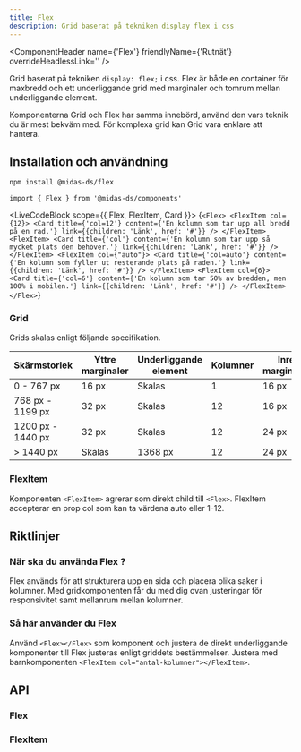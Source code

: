 ```yaml
---
title: Flex
description: Grid baserat på tekniken display flex i css
---
```



<ComponentHeader
  name={'Flex'}
  friendlyName={'Rutnät'}
  overrideHeadlessLink=''
/>

Grid baserat på tekniken `display: flex;` i css. Flex är både en container för maxbredd och ett underliggande grid med marginaler och tomrum mellan underliggande element.

Komponenterna Grid och Flex har samma innebörd, använd den vars teknik du är mest bekväm med. För komplexa grid kan Grid vara enklare att hantera.

## Installation och användning

```bash npm2yarn
npm install @midas-ds/flex
```

```tsx
import { Flex } from '@midas-ds/components'
```

<LiveCodeBlock scope={{ Flex, FlexItem, Card }}>
  {`<Flex>
    <FlexItem col={12}>
        <Card title={'col=12'} content={'En kolumn som tar upp all bredd på en rad.'} link={{children: 'Länk', href: '#'}} />
    </FlexItem>
    <FlexItem>
        <Card title={'col'} content={'En kolumn som tar upp så mycket plats den behöver.'} link={{children: 'Länk', href: '#'}} />
    </FlexItem>
    <FlexItem col={"auto"}>
        <Card title={'col=auto'} content={'En kolumn som fyller ut resterande plats på raden.'} link={{children: 'Länk', href: '#'}} />
    </FlexItem>
    <FlexItem col={6}>
        <Card title={'col=6'} content={'En kolumn som tar 50% av bredden, men 100% i mobilen.'} link={{children: 'Länk', href: '#'}} />
    </FlexItem>
</Flex>`}
</LiveCodeBlock>

### Grid

Grids skalas enligt följande specifikation.

| Skärmstorlek      | Yttre marginaler | Underliggande element | Kolumner | Inre marginaler |
| ----------------- | ---------------- | --------------------- | -------- | --------------- |
| 0 - 767 px        | 16 px            | Skalas                | 1        | 16 px           |
| 768 px - 1199 px  | 32 px            | Skalas                | 12       | 16 px           |
| 1200 px - 1440 px | 32 px            | Skalas                | 12       | 24 px           |
| > 1440 px         | Skalas           | 1368 px               | 12       | 24 px           |

### FlexItem

Komponenten `<FlexItem>` agrerar som direkt child till `<Flex>`. FlexItem accepterar en prop col som kan ta värdena auto eller 1-12.

## Riktlinjer

### När ska du använda Flex ?

Flex används för att strukturera upp en sida och placera olika saker i kolumner. Med gridkomponenten får du med dig ovan justeringar för responsivitet samt mellanrum mellan kolumner.

### Så här använder du Flex

Använd `<Flex></Flex>` som komponent och justera de direkt underliggande komponenter till Flex justeras enligt griddets bestämmelser. Justera med barnkomponenten `<FlexItem col="antal-kolumner"></FlexItem>`.

## API

### Flex

<PropTable name='Flex' />

### FlexItem

<PropTable
  name='FlexItem'
  defaultOpen={false}
/>
